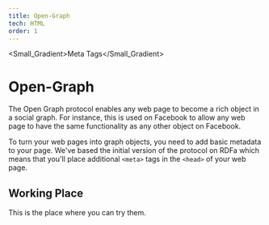 ```yaml
---
title: Open-Graph
tech: HTML
order: 1
---
```


<Small_Gradient>Meta Tags</Small_Gradient>

# Open-Graph

The Open Graph protocol enables any web page to become a rich object in a social graph. For instance, this is used on Facebook to allow any web page to have the same functionality as any other object on Facebook.

To turn your web pages into graph objects, you need to add basic metadata to your page. We've based the initial version of the protocol on RDFa which means that you'll place additional `<meta>` tags in the `<head>` of your web page.

## Working Place

This is the place where you can try them.
